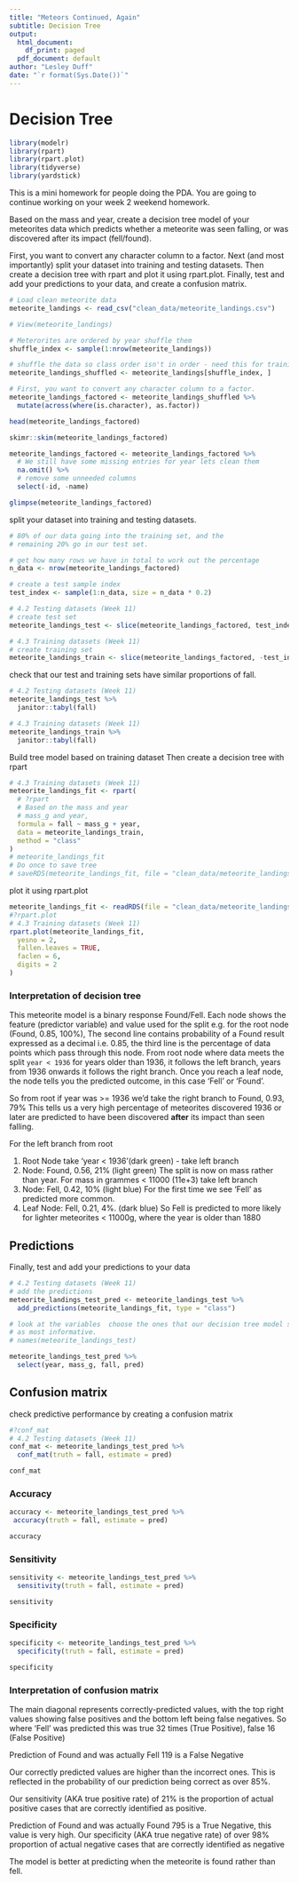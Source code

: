 ```yaml
---
title: "Meteors Continued, Again"
subtitle: Decision Tree
output:
  html_document:
    df_print: paged
  pdf_document: default
author: "Lesley Duff"
date: "`r format(Sys.Date())`"
---
```

# Decision Tree
```r
library(modelr)
library(rpart)
library(rpart.plot)
library(tidyverse)
library(yardstick)
```

This is a mini homework for people doing the PDA. You are going to continue 
working on your week 2 weekend homework.

Based on the mass and year, create a decision tree model of your meteorites 
data which predicts whether a meteorite was seen falling, or was discovered 
after its impact (fell/found).

First, you want to convert any character column to a factor. Next (and most 
importantly) split your dataset into training and testing datasets. Then 
create a decision tree with rpart and plot it using rpart.plot. Finally, test 
and add your predictions to your data, and create a confusion matrix.

```r
# Load clean meteorite data
meteorite_landings <- read_csv("clean_data/meteorite_landings.csv")
```

```r
# View(meteorite_landings)

# Meterorites are ordered by year shuffle them
shuffle_index <- sample(1:nrow(meteorite_landings))

# shuffle the data so class order isn't in order - need this for training/testing split later on
meteorite_landings_shuffled <- meteorite_landings[shuffle_index, ]

# First, you want to convert any character column to a factor.
meteorite_landings_factored <- meteorite_landings_shuffled %>%
  mutate(across(where(is.character), as.factor))

head(meteorite_landings_factored)

skimr::skim(meteorite_landings_factored)

meteorite_landings_factored <- meteorite_landings_factored %>%
  # We still have some missing entries for year lets clean them
  na.omit() %>%
  # remove some unneeded columns
  select(-id, -name)

glimpse(meteorite_landings_factored)
```
split your dataset into training and testing datasets.


```r
# 80% of our data going into the training set, and the
# remaining 20% go in our test set.

# get how many rows we have in total to work out the percentage
n_data <- nrow(meteorite_landings_factored)

# create a test sample index
test_index <- sample(1:n_data, size = n_data * 0.2)

# 4.2 Testing datasets (Week 11)
# create test set
meteorite_landings_test <- slice(meteorite_landings_factored, test_index)

# 4.3 Training datasets (Week 11)
# create training set
meteorite_landings_train <- slice(meteorite_landings_factored, -test_index)
```


 check that our test and training sets have similar proportions of 
fall. 

```r
# 4.2 Testing datasets (Week 11)
meteorite_landings_test %>%
  janitor::tabyl(fall)
```

```r
# 4.3 Training datasets (Week 11)
meteorite_landings_train %>%
  janitor::tabyl(fall)
```

Build tree model based on training dataset
Then create a decision tree with rpart

```r
# 4.3 Training datasets (Week 11)
meteorite_landings_fit <- rpart(
  # ?rpart
  # Based on the mass and year
  # mass_g and year,
  formula = fall ~ mass_g + year,
  data = meteorite_landings_train,
  method = "class"
)
# meteorite_landings_fit
# Do once to save tree
# saveRDS(meteorite_landings_fit, file = "clean_data/meteorite_landings_fit.RDS")
```
plot it using rpart.plot

```r
meteorite_landings_fit <- readRDS(file = "clean_data/meteorite_landings_fit.RDS")
#?rpart.plot
# 4.3 Training datasets (Week 11)
rpart.plot(meteorite_landings_fit,
  yesno = 2,
  fallen.leaves = TRUE,
  faclen = 6,
  digits = 2
)
```

### Interpretation of decision tree

This meteorite model is a binary response Found/Fell. Each node shows the 
feature (predictor variable) and value used for the split e.g. for the root node
(Found, 0.85, 100%), The second line contains probability of a Found result expressed as a decimal i.e. 0.85, the third line is the percentage of data 
points which pass through this node.
From root node where data meets the split `year < 1936` for 
years older than 1936, it follows the left branch, years from 1936 onwards it follows the right branch. Once you reach a leaf node,  the node tells you the predicted outcome, in this case 'Fell' or 'Found'.

So from root if year was >= 1936 we'd take the right branch to
Found, 0.93, 79%
This tells us a very high percentage of meteorites discovered 1936 or later are 
predicted to have been discovered **after** its impact than seen falling.

For the left branch from root

1. Root Node take 'year < 1936'(dark green) - take left branch
2. Node: Found, 0.56, 21% (light green)
The split is now on mass rather than year.
For mass in grammes < 11000 (11e+3) take left branch
3. Node: Fell, 0.42, 10% (light blue)
For the first time we see 'Fell' as predicted more common. 
4. Leaf Node: Fell, 0.21, 4%. (dark blue)
So Fell is predicted to more likely for lighter meteorites < 11000g, where the 
year is older than 1880 


## Predictions
Finally, test and add your predictions to your data


```r
# 4.2 Testing datasets (Week 11)
# add the predictions
meteorite_landings_test_pred <- meteorite_landings_test %>%
  add_predictions(meteorite_landings_fit, type = "class")

# look at the variables  choose the ones that our decision tree model showed
# as most informative.
# names(meteorite_landings_test)

meteorite_landings_test_pred %>%
  select(year, mass_g, fall, pred)
```

## Confusion matrix

check predictive performance by creating a confusion matrix
```r
#?conf_mat
# 4.2 Testing datasets (Week 11)
conf_mat <- meteorite_landings_test_pred %>%
  conf_mat(truth = fall, estimate = pred)

conf_mat
```

### Accuracy

```r
accuracy <- meteorite_landings_test_pred %>%
 accuracy(truth = fall, estimate = pred)

accuracy 
```
### Sensitivity

```r
sensitivity <- meteorite_landings_test_pred %>%
  sensitivity(truth = fall, estimate = pred)

sensitivity
```
### Specificity

```r
specificity <- meteorite_landings_test_pred %>%
  specificity(truth = fall, estimate = pred)

specificity
```
### Interpretation of confusion matrix
The main diagonal represents correctly-predicted values, with the top right 
values showing false positives and the bottom left being false negatives.
So where 'Fell' was predicted this was true 32 times (True Positive), false 16 (False Positive)

Prediction of Found and was actually Fell 119 is a False Negative

Our correctly predicted values are higher than the incorrect ones. This is
reflected in the probability of our prediction being correct as over 85%.

Our sensitivity (AKA true positive rate) of 21% is the proportion of 
actual positive cases that are correctly identified as positive.

Prediction of Found and was actually Found 795 is a True Negative, this value 
is very high.
Our specificity (AKA true negative rate) of over 98%  proportion of actual 
negative cases that are correctly identified as negative

The model is better at predicting when the meteorite is found rather than fell.






